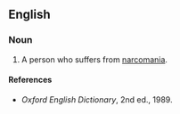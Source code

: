 ==English==

===Noun===
{{en-noun}}

#A person who suffers from [[narcomania]].

====References====
*''Oxford English Dictionary'', 2nd ed., 1989.